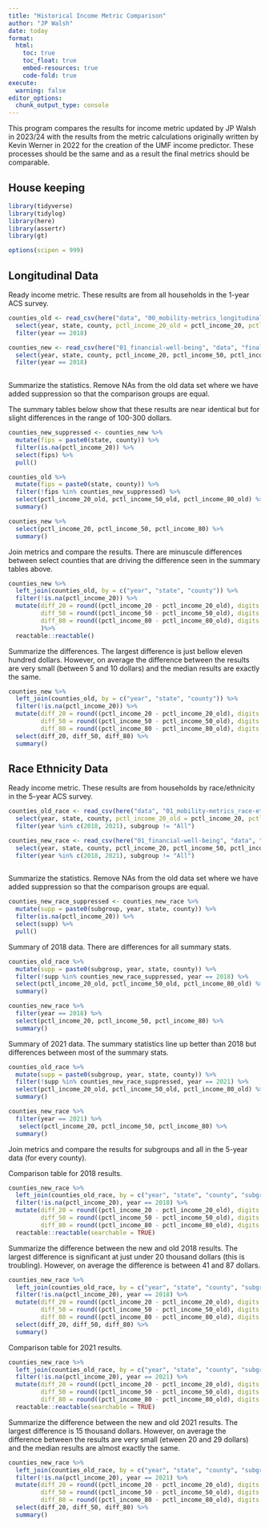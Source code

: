 ```yaml
---
title: "Historical Income Metric Comparison"
author: "JP Walsh"
date: today
format:
  html:
    toc: true
    toc_float: true
    embed-resources: true
    code-fold: true
execute: 
  warning: false
editor_options: 
  chunk_output_type: console
---
```


This program compares the results for income metric updated by JP Walsh in 2023/24 with the results from the metric calculations originally written by Kevin Werner in 2022 for the creation of the UMF income predictor. These processes should be the same and as a result the final metrics should be comparable.

## House keeping

```r
library(tidyverse)
library(tidylog)
library(here)
library(assertr)
library(gt)

options(scipen = 999)
```

## Longitudinal Data        

Ready income metric. These results are from all households in the 1-year ACS survey.
```r

counties_old <- read_csv(here("data", "00_mobility-metrics_longitudinal.csv")) %>% 
  select(year, state, county, pctl_income_20_old = pctl_income_20, pctl_income_50_old = pctl_income_50, pctl_income_80_old = pctl_income_80) %>% 
  filter(year == 2018)

counties_new <- read_csv(here("01_financial-well-being", "data", "final", "metrics_income_county_all_longitudinal.csv")) %>% 
  select(year, state, county, pctl_income_20, pctl_income_50, pctl_income_80) %>% 
  filter(year == 2018)
  
```

Summarize the statistics. Remove NAs from the old data set where we have added suppression so that the comparison groups are equal.

The summary tables below show that these results are near identical but for slight differences in the range of 100-300 dollars.
```r
counties_new_suppressed <- counties_new %>% 
  mutate(fips = paste0(state, county)) %>% 
  filter(is.na(pctl_income_20)) %>% 
  select(fips) %>% 
  pull()

counties_old %>%
  mutate(fips = paste0(state, county)) %>% 
  filter(!fips %in% counties_new_suppressed) %>% 
  select(pctl_income_20_old, pctl_income_50_old, pctl_income_80_old) %>% 
  summary()

counties_new %>%
  select(pctl_income_20, pctl_income_50, pctl_income_80) %>% 
  summary()
```

Join metrics and compare the results. There are minuscule differences between select counties that are driving the difference seen in the summary tables above.
```r
counties_new %>% 
  left_join(counties_old, by = c("year", "state", "county")) %>% 
  filter(!is.na(pctl_income_20)) %>% 
  mutate(diff_20 = round((pctl_income_20 - pctl_income_20_old), digits = 3),
         diff_50 = round((pctl_income_50 - pctl_income_50_old), digits = 3),
         diff_80 = round((pctl_income_80 - pctl_income_80_old), digits  = 3)
         )%>% 
  reactable::reactable()

```

Summarize the differences. 
The largest difference is just bellow eleven hundred dollars. However, on average the difference between the results are very small (between 5 and 10 dollars) and the median results are exactly the same. 
```r
counties_new %>% 
  left_join(counties_old, by = c("year", "state", "county")) %>% 
  filter(!is.na(pctl_income_20)) %>% 
  mutate(diff_20 = round((pctl_income_20 - pctl_income_20_old), digits = 3),
         diff_50 = round((pctl_income_50 - pctl_income_50_old), digits = 3),
         diff_80 = round((pctl_income_80 - pctl_income_80_old), digits  = 3)) %>% 
  select(diff_20, diff_50, diff_80) %>% 
  summary()
```


## Race Ethnicity Data

Ready income metric. These results are from households by race/ethnicity in the 5-year ACS survey.
```r

counties_old_race <- read_csv(here("data", "01_mobility-metrics_race-ethnicity_longitudinal.csv")) %>% 
  select(year, state, county, pctl_income_20_old = pctl_income_20, pctl_income_50_old = pctl_income_50, pctl_income_80_old = pctl_income_80, subgroup) %>% 
  filter(year %in% c(2018, 2021), subgroup != "All")

counties_new_race <- read_csv(here("01_financial-well-being", "data", "final", "metrics_income_county_race-ethnicity_longitudinal.csv")) %>% 
  select(year, state, county, pctl_income_20, pctl_income_50, pctl_income_80, subgroup) %>% 
  filter(year %in% c(2018, 2021), subgroup != "All")
  
```

Summarize the statistics. Remove NAs from the old data set where we have added suppression so that the comparison groups are equal.
```r
counties_new_race_suppressed <- counties_new_race %>% 
  mutate(supp = paste0(subgroup, year, state, county)) %>% 
  filter(is.na(pctl_income_20)) %>% 
  select(supp) %>% 
  pull()
```

Summary of 2018 data. There are differences for all summary stats.
```r
counties_old_race %>%
  mutate(supp = paste0(subgroup, year, state, county)) %>% 
  filter(!supp %in% counties_new_race_suppressed, year == 2018) %>% 
  select(pctl_income_20_old, pctl_income_50_old, pctl_income_80_old) %>% 
  summary()

counties_new_race %>% 
  filter(year == 2018) %>% 
  select(pctl_income_20, pctl_income_50, pctl_income_80) %>% 
  summary()
```

Summary of 2021 data. The summary statistics line up better than 2018 but differences between most of the summary stats. 
```r
counties_old_race %>%
  mutate(supp = paste0(subgroup, year, state, county)) %>% 
  filter(!supp %in% counties_new_race_suppressed, year == 2021) %>% 
  select(pctl_income_20_old, pctl_income_50_old, pctl_income_80_old) %>% 
  summary()

counties_new_race %>% 
  filter(year == 2021) %>% 
   select(pctl_income_20, pctl_income_50, pctl_income_80) %>% 
  summary()
```

Join metrics and compare the results for subgroups and all in the 5-year data (for every county). 

Comparison table for 2018 results.
```r
counties_new_race %>% 
  left_join(counties_old_race, by = c("year", "state", "county", "subgroup")) %>% 
  filter(!is.na(pctl_income_20), year == 2018) %>% 
  mutate(diff_20 = round((pctl_income_20 - pctl_income_20_old), digits = 3),
         diff_50 = round((pctl_income_50 - pctl_income_50_old), digits = 3),
         diff_80 = round((pctl_income_80 - pctl_income_80_old), digits  = 3)) %>% 
  reactable::reactable(searchable = TRUE)
```

Summarize the difference between the new and old 2018 results.
The largest difference is significant at just under 20 thousand dollars (this is troubling). However, on average the difference is between 41 and 87 dollars. 
```r
counties_new_race %>% 
  left_join(counties_old_race, by = c("year", "state", "county", "subgroup")) %>% 
  filter(!is.na(pctl_income_20), year == 2018) %>% 
  mutate(diff_20 = round((pctl_income_20 - pctl_income_20_old), digits = 3),
         diff_50 = round((pctl_income_50 - pctl_income_50_old), digits = 3),
         diff_80 = round((pctl_income_80 - pctl_income_80_old), digits  = 3)) %>% 
  select(diff_20, diff_50, diff_80) %>% 
  summary()
```


Comparison table for 2021 results.
```r
counties_new_race %>% 
  left_join(counties_old_race, by = c("year", "state", "county", "subgroup")) %>% 
  filter(!is.na(pctl_income_20), year == 2021) %>% 
  mutate(diff_20 = round((pctl_income_20 - pctl_income_20_old), digits = 3),
         diff_50 = round((pctl_income_50 - pctl_income_50_old), digits = 3),
         diff_80 = round((pctl_income_80 - pctl_income_80_old), digits  = 3)) %>% 
  reactable::reactable(searchable = TRUE)
```

Summarize the difference between the new and old 2021 results.
The largest difference is 15 thousand dollars. However, on average the difference between the results are very small (etween 20 and 29 dollars) and the median results are almost exactly the same. 
```r
counties_new_race %>% 
  left_join(counties_old_race, by = c("year", "state", "county", "subgroup")) %>% 
  filter(!is.na(pctl_income_20), year == 2021) %>% 
  mutate(diff_20 = round((pctl_income_20 - pctl_income_20_old), digits = 3),
         diff_50 = round((pctl_income_50 - pctl_income_50_old), digits = 3),
         diff_80 = round((pctl_income_80 - pctl_income_80_old), digits  = 3)) %>% 
  select(diff_20, diff_50, diff_80) %>% 
  summary()
```



